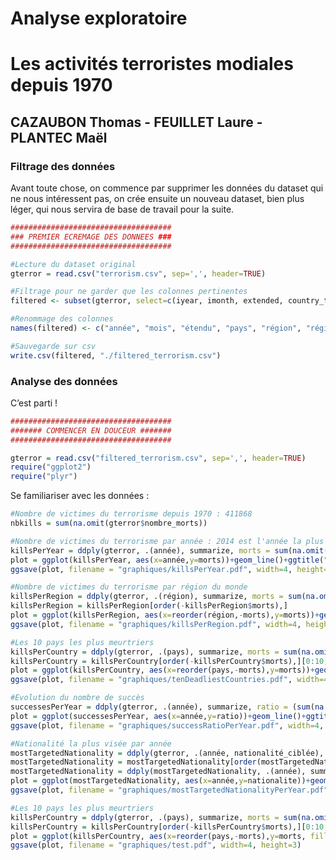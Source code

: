 # Analyse exploratoire
# Les activités terroristes modiales depuis 1970
## CAZAUBON Thomas - FEUILLET Laure - PLANTEC Maël

### Filtrage des données

Avant toute chose, on commence par supprimer les données du dataset qui ne nous intéressent pas, on crée ensuite un nouveau dataset, bien plus léger, qui nous servira de base de travail pour la suite.

```r
####################################
### PREMIER ECREMAGE DES DONNEES ###
####################################

#Lecture du dataset original
gterror = read.csv("terrorism.csv", sep=',', header=TRUE)

#Filtrage pour ne garder que les colonnes pertinentes
filtered <- subset(gterror, select=c(iyear, imonth, extended, country_txt, region_txt, provstate, city, latitude, longitude, multiple, success, suicide, attacktype1_txt, targtype1_txt, natlty1_txt, gname, nperps, claimed, weaptype1_txt, nkill, nkillter, nwound, nwoundte))

#Renommage des colonnes 
names(filtered) <- c("année", "mois", "étendu", "pays", "région", "région_locale", "ville", "latitude", "longitude", "multiple", "succès", "suicide", "type_attaque", "cible", "nationalité_ciblée", "responsable", "nombre_terroristes", "revendiqué", "type_arme", "nombre_morts", "nombre_terroristes_morts", "nombre_blessés", "nombre_terroristes_blessés")

#Sauvegarde sur csv
write.csv(filtered, "./filtered_terrorism.csv")
```
### Analyse des données
C'est parti !
```r
####################################
####### COMMENCER EN DOUCEUR #######
####################################

gterror = read.csv("filtered_terrorism.csv", sep=',', header=TRUE)
require("ggplot2")
require("plyr")
```
Se familiariser avec les données :
```r
#Nombre de victimes du terrorisme depuis 1970 : 411868
nbkills = sum(na.omit(gterror$nombre_morts))

#Nombre de victimes du terrorisme par année : 2014 est l'année la plus meurtrière avec quasiment 45000 victimes !
killsPerYear = ddply(gterror, .(année), summarize, morts = sum(na.omit(nombre_morts)))
plot = ggplot(killsPerYear, aes(x=année,y=morts))+geom_line()+ggtitle("Evolution du nombre de victimes du terrorisme dans le monde.")+xlab("Année")+ylab("Nombre de morts")+theme(axis.text.x = element_text(angle=45))
ggsave(plot, filename = "graphiques/killsPerYear.pdf", width=4, height=3)

#Nombre de victimes du terrorisme par région du monde
killsPerRegion = ddply(gterror, .(région), summarize, morts = sum(na.omit(nombre_morts)))
killsPerRegion = killsPerRegion[order(-killsPerRegion$morts),]
plot = ggplot(killsPerRegion, aes(x=reorder(région,-morts),y=morts))+geom_bar(stat="identity")+ggtitle("Nombre de victimes du terrorisme par région")+xlab("Région")+ylab("Nombre de morts")+coord_flip()
ggsave(plot, filename = "graphiques/killsPerRegion.pdf", width=4, height=3)

#Les 10 pays les plus meurtriers
killsPerCountry = ddply(gterror, .(pays), summarize, morts = sum(na.omit(nombre_morts)))
killsPerCountry = killsPerCountry[order(-killsPerCountry$morts),][0:10,]
plot = ggplot(killsPerCountry, aes(x=reorder(pays,-morts),y=morts))+geom_bar(stat="identity")+ggtitle("Les dix pays les plus touchés")+xlab("Pays")+ylab("Nombre de morts")+theme(axis.text.x = element_text(angle=45))
ggsave(plot, filename = "graphiques/tenDeadliestCountries.pdf", width=4, height=3)

#Evolution du nombre de succès
successesPerYear = ddply(gterror, .(année), summarize, ratio = (sum(na.omit(succès))/length(année)))
plot = ggplot(successesPerYear, aes(x=année,y=ratio))+geom_line()+ggtitle("Evolution du taux de réussite des attentats.")+xlab("Année")+ylab("Taux de réussite")+theme(axis.text.x = element_text(angle=45))
ggsave(plot, filename = "graphiques/successRatioPerYear.pdf", width=4, height=3)

#Nationalité la plus visée par année
mostTargetedNationality = ddply(gterror, .(année, nationalité_ciblée), summarize, morts = sum(na.omit(nombre_morts)))
mostTargetedNationality = mostTargetedNationality[order(mostTargetedNationality$année, -mostTargetedNationality$morts),]
mostTargetedNationality = ddply(mostTargetedNationality, .(année), summarize, nationalite = nationalité_ciblée[1], morts = morts[1])
plot = ggplot(mostTargetedNationality, aes(x=année,y=nationalite))+geom_line()+ggtitle("Evolution du taux de réussite des attentats.")+xlab("Année")+ylab("Taux de réussite")+theme(axis.text.x = element_text(angle=45))
ggsave(plot, filename = "graphiques/mostTargetedNationalityPerYear.pdf", width=4, height=3)
```

```r
#Les 10 pays les plus meurtriers
killsPerCountry = ddply(gterror, .(pays), summarize, morts = sum(na.omit(nombre_morts)))
killsPerCountry = killsPerCountry[order(-killsPerCountry$morts),][0:10,]
plot = ggplot(killsPerCountry, aes(x=reorder(pays,-morts),y=morts, fill=pays))+geom_bar(stat="identity")+ggtitle("Les dix pays les plus touchés")+xlab("Pays")+ylab("Nombre de morts")+theme(axis.text.x = element_blank())+geom_text(aes(label=pays), vjust=0, hjust=-0.1, color="black", size=3.5, angle=90)+theme(legend.position="none")
ggsave(plot, filename = "graphiques/test.pdf", width=4, height=3)
```
